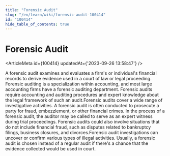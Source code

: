 ```yaml
---
title: "Forensic Audit"
slug: "/en/learn/wiki/forensic-audit-100414"
id: "100414"
hide_table_of_contents: true
---
```



# Forensic Audit

<ArticleMeta id={100414} updatedAt={'2023-09-26 13:58:47'} />
<div className='border-solid border-b border-t-0 my-4 border-[var(--ifm-color-gray-300)]' />

A forensic audit examines and evaluates a firm's or individual's financial records to derive evidence used in a court of law or legal proceeding. Forensic auditing is a specialization within accounting, and most large accounting firms have a forensic auditing department. Forensic audits require accounting and auditing procedures and expert knowledge about the legal framework of such an audit.Forensic audits cover a wide range of investigative activities. A forensic audit is often conducted to prosecute a party for fraud, embezzlement, or other financial crimes. In the process of a forensic audit, the auditor may be called to serve as an expert witness during trial proceedings. Forensic audits could also involve situations that do not include financial fraud, such as disputes related to bankruptcy filings, business closures, and divorces.Forensic audit investigations can uncover or confirm various types of illegal activities. Usually, a forensic audit is chosen instead of a regular audit if there's a chance that the evidence collected would be used in court.
